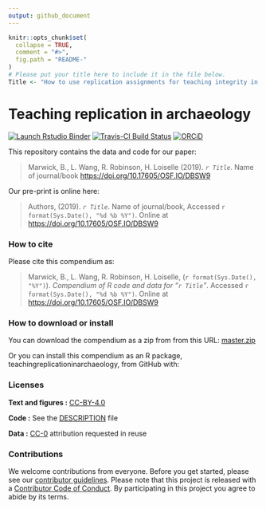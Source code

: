 ```yaml
---
output: github_document
---
```


<!-- README.md is generated from README.Rmd. Please edit that file -->

```r
knitr::opts_chunk$set(
  collapse = TRUE,
  comment = "#>",
  fig.path = "README-"
)
# Please put your title here to include it in the file below. 
Title <- "How to use replication assignments for teaching integrity in empirical archaeology"
```

# Teaching replication in archaeology
<!-- badges: start -->
[![Launch Rstudio Binder](http://mybinder.org/badge.svg)](https://mybinder.org/v2/gh/benmarwick/replicationteachingarchaeology/master?urlpath=rstudio) 
[![Travis-CI Build Status](https://travis-ci.org/benmarwick/replicationteachingarchaeology.svg?branch=master)](https://travis-ci.org/benmarwick/replicationteachingarchaeology)
[![ORCiD](https://img.shields.io/badge/ORCiD-0000--0001--7879--4531-green.svg)](http://orcid.org/0000-0001-7879-4531) 

<!-- badges: end -->


This repository contains the data and code for our paper:

> Marwick, B., L. Wang, R. Robinson, H. Loiselle (2019). _`r Title`_. Name of journal/book <https://doi.org/10.17605/OSF.IO/DBSW9>

Our pre-print is online here:

> Authors, (2019). _`r Title`_. Name of journal/book, Accessed `r format(Sys.Date(), "%d %b %Y")`. Online at <https://doi.org/10.17605/OSF.IO/DBSW9>


### How to cite

Please cite this compendium as:

> Marwick, B., L. Wang, R. Robinson, H. Loiselle, (`r format(Sys.Date(), "%Y")`). _Compendium of R code and data for "`r Title`"_. Accessed `r format(Sys.Date(), "%d %b %Y")`. Online at <https://doi.org/10.17605/OSF.IO/DBSW9>

### How to download or install

You can download the compendium as a zip from from this URL: [master.zip](/archive/master.zip)

Or you can install this compendium as an R package, teachingreplicationinarchaeology, from GitHub with:


### Licenses

**Text and figures :**  [CC-BY-4.0](http://creativecommons.org/licenses/by/4.0/)

**Code :** See the [DESCRIPTION](DESCRIPTION) file

**Data :** [CC-0](http://creativecommons.org/publicdomain/zero/1.0/) attribution requested in reuse

### Contributions

We welcome contributions from everyone. Before you get started, please see our [contributor guidelines](CONTRIBUTING.md). Please note that this project is released with a [Contributor Code of Conduct](CONDUCT.md). By participating in this project you agree to abide by its terms.

